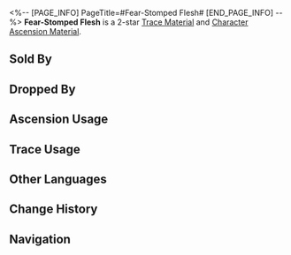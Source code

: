 <%-- [PAGE_INFO]
PageTitle=#Fear-Stomped Flesh#
[END_PAGE_INFO] --%>
{{Item Infobox
|id          = 115001
|image       = Item Fear-Stomped Flesh.png{{subst:void|<!--$UPLOAD:<<SpriteOutput/ItemFigures/115001.png>-<Item Fear-Stomped Flesh.png>-<Item Icons>>-->}}
|type        = Trace Material
|type2       = Character Ascension Material
|invCategory = Upgrade Materials
|rarity      = 2
|effect      = 
|description = Dust that forms the Strife Titankins. Crude material used for enhancement.
|source1     = [[Titankin]]
|source2     = [[Divergent Universe enemies]]
|source3     = [[Simulated Universe]] enemies
|source4     = [[Assignment]] Rewards
|source5     = [[Embers Exchange]]
|source6     = [[Omni-Synthesizer]] &mdash; Material Exchange
}}
{{Description|The tide of death sweeps across the world, and giants of hatred and resentment step forth from the River of Souls. All fear and cower before that stone-carved legion.<br /><br />''"Slaughter is the stone from which fear is hewn."''}}
'''Fear-Stomped Flesh''' is a 2-star [[Trace Material]] and [[Character Ascension Material]].

==Sold By==
{{Shop Availability}}

==Dropped By==
{{Dropped By}}

==Ascension Usage==
{{Ascension Usage}}

==Trace Usage==
{{Trace Usage}}

==Other Languages==
{{Other Languages
|en   = Fear-Stomped Flesh
|zhs  = 恐惧踏碎血肉
|zht  = 恐懼踏碎血肉
|ja   = 恐怖は血肉を踏み潰す
|ko   = 공포에 짓밟힌 육신
|es   = Carne pisoteada del miedo
|fr   = Chair pétrie de peur
|ru   = Раздавленная страхом плоть
|th   = Fear-Stomped Flesh
|vi   = Sợ Hãi Giẫm Nát Máu Thịt
|de   = Von Angst zertrampelter Körper
|id   = Fear-Stomped Flesh
|pt   = Carne Pisoteada de Medo
}}

==Change History==
{{Change History|3.0}}

==Navigation==
{{Upgrade Material Navbox}}
